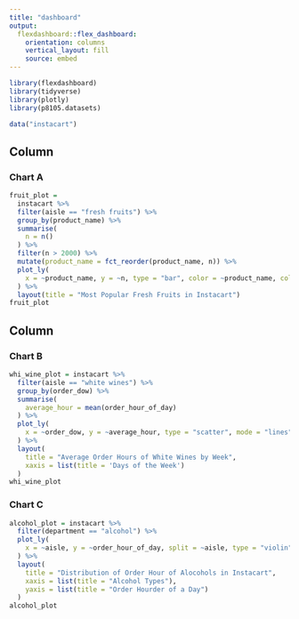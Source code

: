 ```yaml
---
title: "dashboard"
output: 
  flexdashboard::flex_dashboard:
    orientation: columns
    vertical_layout: fill
    source: embed
---
```


```r
library(flexdashboard)
library(tidyverse)
library(plotly)
library(p8105.datasets)

data("instacart")
```

Column {data-width=550}
-----------------------------------------------------------------------

### Chart A

```r
fruit_plot = 
  instacart %>% 
  filter(aisle == "fresh fruits") %>% 
  group_by(product_name) %>% 
  summarise(
    n = n()
  ) %>% 
  filter(n > 2000) %>%
  mutate(product_name = fct_reorder(product_name, n)) %>% 
  plot_ly(
    x = ~product_name, y = ~n, type = "bar", color = ~product_name, colors = "viridis"
  ) %>% 
  layout(title = "Most Popular Fresh Fruits in Instacart")
fruit_plot
```

Column {data-width=450}
-----------------------------------------------------------------------

### Chart B

```r
whi_wine_plot = instacart %>% 
  filter(aisle == "white wines") %>% 
  group_by(order_dow) %>% 
  summarise(
    average_hour = mean(order_hour_of_day)
  ) %>% 
  plot_ly(
    x = ~order_dow, y = ~average_hour, type = "scatter", mode = "lines"
  ) %>% 
  layout(
    title = "Average Order Hours of White Wines by Week",
    xaxis = list(title = 'Days of the Week')
  )
whi_wine_plot
```

### Chart C

```r
alcohol_plot = instacart %>% 
  filter(department == "alcohol") %>%
  plot_ly(
    x = ~aisle, y = ~order_hour_of_day, split = ~aisle, type = "violin", box = list(visible = T)
  ) %>% 
  layout(
    title = "Distribution of Order Hour of Alocohols in Instacart",
    xaxis = list(title = "Alcohol Types"),
    yaxis = list(title = "Order Hourder of a Day")
  )
alcohol_plot
```

